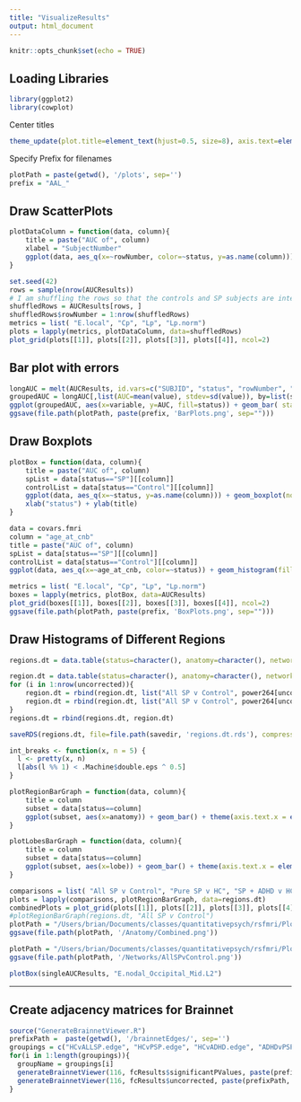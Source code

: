 ```yaml
---
title: "VisualizeResults"
output: html_document
---
```


```r
knitr::opts_chunk$set(echo = TRUE)
```

## Loading Libraries

```r
library(ggplot2)
library(cowplot)
```

Center titles

```r
theme_update(plot.title=element_text(hjust=0.5, size=8), axis.text=element_text(size=8), axis.title=element_text(size=8))
```

Specify Prefix for filenames
```r
plotPath = paste(getwd(), '/plots', sep='')
prefix = "AAL_"
```


## Draw ScatterPlots

```r
plotDataColumn = function(data, column){
    title = paste("AUC of", column)
    xlabel = "SubjectNumber"
    ggplot(data, aes_q(x=~rowNumber, color=~status, y=as.name(column))) + geom_point() + ggtitle(title) + xlab(xlabel) + ylab(title)
}
```


```r
set.seed(42)
rows = sample(nrow(AUCResults))
# I am shuffling the rows so that the controls and SP subjects are interleaved with one another instead of appearing in separate clumps. If you want to see the data with the original subject numbers, pass in AUCResults instead of shuffledRows
shuffledRows = AUCResults[rows, ]
shuffledRows$rowNumber = 1:nrow(shuffledRows)
metrics = list( "E.local", "Cp", "Lp", "Lp.norm")
plots = lapply(metrics, plotDataColumn, data=shuffledRows)
plot_grid(plots[[1]], plots[[2]], plots[[3]], plots[[4]], ncol=2)
```

## Bar plot with errors

```r
longAUC = melt(AUCResults, id.vars=c("SUBJID", "status", "rowNumber", "smry_soc", "Sex", "age_at_cnb"))
groupedAUC = longAUC[,list(AUC=mean(value), stdev=sd(value)), by=list(status, variable)]
ggplot(groupedAUC, aes(x=variable, y=AUC, fill=status)) + geom_bar( stat="identity", color="black", position=position_dodge()) + geom_errorbar(aes(ymin=AUC-stdev, ymax=AUC+stdev), width=.2, position=position_dodge(0.9))
ggsave(file.path(plotPath, paste(prefix, 'BarPlots.png', sep="")))
```


## Draw Boxplots

```r
plotBox = function(data, column){
    title = paste("AUC of", column)
    spList = data[status=="SP"][[column]]
    controlList = data[status=="Control"][[column]]
    ggplot(data, aes_q(x=~status, y=as.name(column))) + geom_boxplot(notch=TRUE, show.legend=FALSE) +
    xlab("status") + ylab(title)
}
```


```r
data = covars.fmri
column = "age_at_cnb"
title = paste("AUC of", column)
spList = data[status=="SP"][[column]]
controlList = data[status=="Control"][[column]]
ggplot(data, aes_q(x=~age_at_cnb, color=~status)) + geom_histogram(fill="white", bins=10) + xlab("status") + ylab(title)
```


```r
metrics = list( "E.local", "Cp", "Lp", "Lp.norm")
boxes = lapply(metrics, plotBox, data=AUCResults)
plot_grid(boxes[[1]], boxes[[2]], boxes[[3]], boxes[[4]], ncol=2)
ggsave(file.path(plotPath, paste(prefix, 'BoxPlots.png', sep="")))
```

## Draw Histograms of Different Regions

```r
regions.dt = data.table(status=character(), anatomy=character(), network=character())
```


```r
region.dt = data.table(status=character(), anatomy=character(), network=character())
for (i in 1:nrow(uncorrected)){
    region.dt = rbind(region.dt, list("All SP v Control", power264[uncorrected[i]$region1Index]$Anatomy, power264[uncorrected[i]$region1Index]$network))
    region.dt = rbind(region.dt, list("All SP v Control", power264[uncorrected[i]$region2Index]$Anatomy, power264[uncorrected[i]$region2Index]$network))
}
regions.dt = rbind(regions.dt, region.dt)
```

```r
saveRDS(regions.dt, file=file.path(savedir, 'regions.dt.rds'), compress='xz')
```

```r
int_breaks <- function(x, n = 5) {
  l <- pretty(x, n)
  l[abs(l %% 1) < .Machine$double.eps ^ 0.5] 
}
```


```r
plotRegionBarGraph = function(data, column){
    title = column
    subset = data[status==column]
    ggplot(subset, aes(x=anatomy)) + geom_bar() + theme(axis.text.x = element_text(size=5, angle=90, hjust=1)) + ggtitle(title) + xlab("") + ylab("Number of Connections (p < .001 uncorrected)") + scale_y_continuous(breaks = int_breaks)
}
```

```r
plotLobesBarGraph = function(data, column){
    title = column
    subset = data[status==column]
    ggplot(subset, aes(x=lobe)) + geom_bar() + theme(axis.text.x = element_text(size=5, angle=90, hjust=1)) + ggtitle(title) + xlab("") + ylab("Number of Connections (p < .001 uncorrected)") + scale_y_continuous(breaks = int_breaks)
}
```

```r
comparisons = list( "All SP v Control", "Pure SP v HC", "SP + ADHD v HC", "Pure SP v SP + ADHD")
plots = lapply(comparisons, plotRegionBarGraph, data=regions.dt)
combinedPlots = plot_grid(plots[[1]], plots[[2]], plots[[3]], plots[[4]], ncol=2)
#plotRegionBarGraph(regions.dt, "All SP v Control")
plotPath = "/Users/brian/Documents/classes/quantitativepsych/rsfmri/Plots/"
ggsave(file.path(plotPath, '/Anatomy/Combined.png'))
```

```r
plotPath = "/Users/brian/Documents/classes/quantitativepsych/rsfmri/Plots/"
ggsave(file.path(plotPath, '/Networks/AllSPvControl.png'))
```

```r
plotBox(singleAUCResults, "E.nodal_Occipital_Mid.L2")
```

---

## Create adjacency matrices for Brainnet

```r
source("GenerateBrainnetViewer.R")
prefixPath =  paste(getwd(), '/brainnetEdges/', sep='')
groupings = c("HCvALLSP.edge", "HCvPSP.edge", "HCvADHD.edge", "ADHDvPSP.edge")
for(i in 1:length(groupings)){
  groupName = groupings[i]
  generateBrainnetViewer(116, fcResults$significantPValues, paste(prefixPath, 'Significant', groupName, sep=''))
  generateBrainnetViewer(116, fcResults$uncorrected, paste(prefixPath, 'Uncorrected', groupName, sep=''))
}

```

